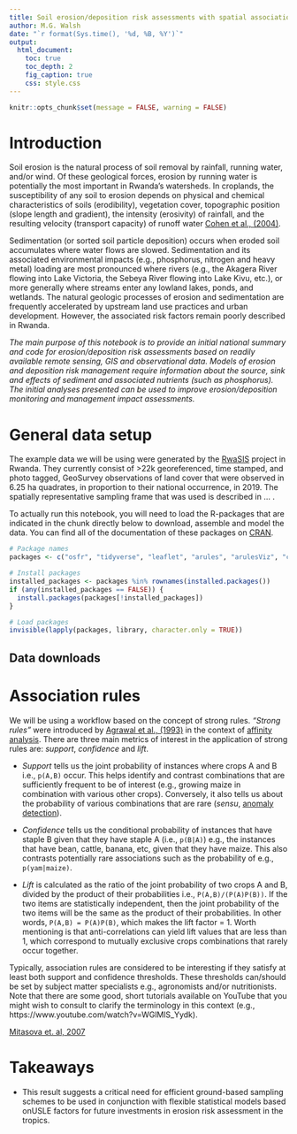 ```yaml
---
title: Soil erosion/deposition risk assessments with spatial association rules
author: M.G. Walsh
date: "`r format(Sys.time(), '%d, %B, %Y')`"
output:
  html_document:
    toc: true
    toc_depth: 2
    fig_caption: true
    css: style.css
---
```


```r
knitr::opts_chunk$set(message = FALSE, warning = FALSE)
```

# Introduction

Soil erosion is the natural process of soil removal by rainfall, running water, and/or wind. Of these geological forces, erosion by running water is potentially the most important in Rwanda's watersheds. In croplands, the susceptibility of any soil to erosion depends on physical and chemical characteristics of soils (erodibility), vegetation cover, topographic position (slope length and gradient), the intensity (erosivity) of rainfall, and the resulting velocity (transport capacity) of runoff water [Cohen et al., (2004)](https://www.researchgate.net/publication/235936792_Empirical_reformulation_of_the_Universal_Soil_Loss_Equation_for_erosion_risk_assessment_in_a_tropical_watershed). 

Sedimentation (or sorted soil particle deposition) occurs when eroded soil accumulates where water flows are slowed. Sedimentation and its associated environmental impacts (e.g., phosphorus, nitrogen and heavy metal) loading are most pronounced where rivers (e.g., the Akagera River flowing into Lake Victoria, the Sebeya River flowing into Lake Kivu, etc.), or more generally where streams enter any lowland lakes, ponds, and wetlands. The natural geologic processes of erosion and sedimentation are frequently accelerated by upstream land use practices and urban development. However, the associated risk factors remain poorly described in Rwanda.

*The main purpose of this notebook is to provide an initial national summary and code for erosion/deposition risk assessments based on readily available remote sensing, GIS and observational data. Models of erosion and deposition risk management require information about the source, sink and effects of sediment and associated nutrients (such as phosphorus). The initial analyses presented can be used to improve erosion/deposition monitoring and management impact assessments.*

# General data setup

The example data we will be using were generated by the [RwaSIS](https://doi.org/10.17605/OSF.IO/Y9ZUT) project in Rwanda. They currently consist of >22k georeferenced, time stamped, and photo tagged, GeoSurvey observations of land cover that were observed in 6.25 ha quadrates, in proportion to their national occurrence, in 2019. The spatially representative sampling frame that was used is described in ... .

To actually run this notebook, you will need to load the R-packages that are indicated in the chunk directly below to download, assemble and model the data. You can find all of the documentation of these packages on [CRAN](https://cran.r-project.org/).

```r
# Package names
packages <- c("osfr", "tidyverse", "leaflet", "arules", "arulesViz", "caret", "arulesCBA")

# Install packages
installed_packages <- packages %in% rownames(installed.packages())
if (any(installed_packages == FALSE)) {
  install.packages(packages[!installed_packages])
}

# Load packages
invisible(lapply(packages, library, character.only = TRUE))
```

## Data downloads



# Association rules

We will be using a workflow based on the concept of strong rules. *"Strong rules"* were introduced by [Agrawal et al., (1993)](https://dl.acm.org/doi/10.1145/170036.170072) in the context of [affinity analysis](https://en.wikipedia.org/wiki/Affinity_analysis). There are three main metrics of interest in the application of strong rules are: *support*, *confidence* and *lift*.

* *Support* tells us the joint probability of instances where crops A and B i.e., `p(A,B)` occur. This helps identify and contrast combinations that are sufficiently frequent to be of interest (e.g., growing maize in combination with various other crops). Conversely, it also tells us about the probability of various combinations that are rare (*sensu*, [anomaly detection](https://en.wikipedia.org/wiki/Anomaly_detection)).

* *Confidence* tells us the conditional probability of instances that have staple B given that they have staple A (i.e., `p(B|A)`) e.g., the instances that have bean, cattle, banana, etc, given that they have maize. This also contrasts potentially rare associations such as the probability of e.g., `p(yam|maize)`.

* *Lift* is calculated as the ratio of the joint probability of two crops A and B, divided by the product of their probabilities i.e., `P(A,B)/(P(A)P(B))`. If the two items are statistically independent, then the joint probability of the two items will be the same as the product of their probabilities. In other words, `P(A,B) = P(A)P(B)`, which makes the lift factor = 1. Worth mentioning is that anti-correlations can yield lift values that are less than 1, which correspond to mutually exclusive crops combinations that rarely occur together.

Typically, association rules are considered to be interesting if they satisfy at least both support and confidence thresholds. These thresholds can/should be set by subject matter specialists e.g., agronomists and/or nutritionists. Note that there are some good, short tutorials available on YouTube that you might wish to consult to clarify the terminology in this context (e.g., https://www.youtube.com/watch?v=WGlMlS_Yydk).

[Mitasova et. al, 2007](https://doi.org/10.1080/02693799608902101) 

# Takeaways

* This result suggests a critical need for efficient ground-based sampling schemes to be used in conjunction with flexible statistical models based onUSLE factors for future investments in erosion risk assessment in the tropics.
